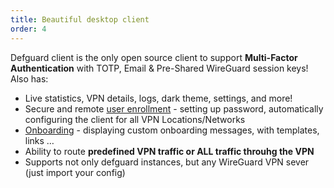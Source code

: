 ```yaml
---
title: Beautiful desktop client
order: 4
---
```

Defguard client is the only open source client to support **Multi-Factor Authentication** with TOTP, Email & Pre-Shared WireGuard session keys! Also has:
* Live statistics, VPN details, logs, dark theme, settings, and more!
* Secure and remote [user enrollment](https://defguard.gitbook.io/defguard/help/remote-user-enrollment) - setting up password, automatically configuring the client for all VPN Locations/Networks
* [Onboarding](https://defguard.gitbook.io/defguard/help/remote-user-enrollment/user-onboarding-after-enrollment) - displaying custom onboarding messages, with templates, links …
* Ability to route **predefined VPN traffic or ALL traffic throuhg the VPN**
* Supports not only defguard instances, but any WireGuard VPN sever (just import your config)


